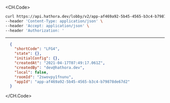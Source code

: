 
<CH.Code>
```bash Example Request
curl https://api.hathora.dev/lobby/v2/app-af469a92-5b45-4565-b3c4-b79878de67d2/setState/2swovpy1fnunu \
--header 'Content-Type: application/json' \
--header 'Accept: application/json' \
--header 'Authorization: '
```
---

```json Example Response
  {
    "shortCode": "LFG4",
    "state": {},
    "initialConfig": {},
    "createdAt": "2021-04-17T07:49:17.061Z",
    "createdBy": "dev@hathora.dev",
    "local": false,
    "roomId": "2swovpy1fnunu",
    "appId": "app-af469a92-5b45-4565-b3c4-b79878de67d2"
  }
```
</CH.Code>
